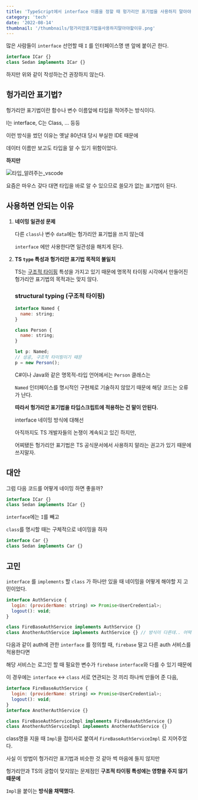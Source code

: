 ```yaml
---
title: 'TypeScript에서 interface 이름을 정할 때 헝가리안 표기법을 사용하지 말아야 할 이유 + 대안'
category: 'tech'
date: '2022-08-14'
thumbnail: '/thumbnails/헝가리안표기법을사용하지말아야할이유.png'
---
```


많은 사람들이 `interface` 선언할 때 `I` 를 인터페이스명 맨 앞에 붙이곤 한다.

```js
interface ICar {}
class Sedan implements ICar {}
```

하지만 위와 같이 작성하는건 권장하지 않는다.

## 헝가리안 표기법?

헝가리안 표기법이란 함수나 변수 이름앞에 타입을 적어주는 방식이다.

I는 interface, C는 Class, … 등등

이런 방식을 썼던 이유는 옛날 80년대 당시 부실한 IDE 때문에

데이터 이름만 보고도 타입을 알 수 있기 위함이었다.

**하지만**

![타입_알려주는_vscode](/posts/타입_알려주는_vscode.jpg)

요즘은 마우스 갖다 대면 타입을 바로 알 수 있으므로 쓸모가 없는 표기법이 된다.

## 사용하면 안되는 이유

1. **네이밍 일관성 문제**

   다른 `class`나 변수 `data`에는 헝가리안 표기법을 쓰지 않는데

   `interface` 에만 사용한다면 일관성을 해치게 된다.

2. **TS `type` 특성과 헝가리안 표기법 목적의 불일치**

   TS는 [구조적 타이핑](https://www.typescriptlang.org/ko/docs/handbook/typescript-in-5-minutes-func.html#%EA%B5%AC%EC%A1%B0%EC%A0%81%EC%9D%B8-%ED%83%80%EC%9D%B4%ED%95%91-structural-typing) 특성을 가지고 있기 때문에 명목적 타이핑 시각에서 만들어진 헝가리안 표기법의 목적과는 맞지 않다.

   ### structural typing (구조적 타이핑)

   ```js
   interface Named {
     name: string;
   }

   class Person {
     name: string;
   }

   let p: Named;
   // 성공, 구조적 타이핑이기 때문
   p = new Person();
   ```

   C#이나 Java와 같은 명목적-타입 언어에서는 `Person` 클래스는

   `Named` 인터페이스를 명시적인 구현체로 기술하지 않았기 때문에 해당 코드는 오류가 난다.

   **따라서 헝가리안 표기법을 타입스크립트에 적용하는 건 말이 안된다.**

   interface 네이밍 방식에 대해선

   아직까지도 TS 개발자들의 논쟁이 계속되고 있긴 하지만,

   어찌됐든 헝가리안 표기법은 TS 공식문서에서 사용하지 말라는 권고가 있기 때문에 쓰지말자.

## 대안

그럼 다음 코드를 어떻게 네이밍 하면 좋을까?

```js
interface ICar {}
class Sedan implements ICar {}
```

`interface`에는 `I`를 빼고

`class`를 명시할 때는 구체적으로 네이밍을 하자

```js
interface Car {}
class Sedan implements Car {}
```

## 고민

`interface` 를 `implements` 할 `class` 가 하나만 있을 때 네이밍을 어떻게 해야할 지 고민이었다.

```js
interface AuthService {
  login: (providerName: string) => Promise<UserCredential>;
  logout(): void;
}

class FireBaseAuthService implements AuthService {}
class AnotherAuthService implements AuthService {} // 방식이 다른데.. 어떡하지
```

다음과 같이 auth에 관한 `interface` 를 정의할 때, `firebase` 말고 다른 auth 서비스를 적용한다면

해당 서비스는 로그인 할 때 필요한 변수가 `firebase` `interface`와 다를 수 있기 때문에

이 경우에는 `interface` ↔ `class` 서로 연관되는 것 끼리 하나씩 만들어 준 다음,

```js
interface FireBaseAuthService {
  login: (providerName: string) => Promise<UserCredential>;
  logout(): void;
}
interface AnotherAuthService {}

class FireBaseAuthServiceImpl implements FireBaseAuthService {}
class AnotherAuthServiceImpl implements AnotherAuthService {}
```

class명을 지을 때 `Impl`을 접미사로 붙여서 `FireBaseAuthServiceImpl` 로 지어주었다.

사실 이 방법이 헝가리안 표기법과 비슷한 것 같아 썩 마음에 들지 않지만

헝가리안과 TS의 궁합이 맞지않는 문제점인 **구조적 타이핑 특성에는 영향을 주지 않기 때문에**

`Impl`을 붙이는 **방식을 채택했다.**
